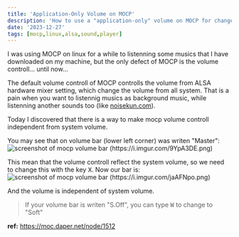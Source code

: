 ```yaml
---
title: 'Application-Only Volume on MOCP'
description: 'How to use a "application-only" volume on MOCP for change volume on mocp without affect system'
date: '2023-12-27'
tags: [mocp,linux,alsa,sound,player]
---
```


I was using MOCP on linux for a while to listenning some musics that I have downloaded on my machine, but the only defect of MOCP is the volume controll... until now...

The default volume controll of MOCP controlls the volume from ALSA hardware mixer setting, which change the volume from all system. That is a pain when you want to listennig musics as background music, while listenning another sounds too (like [noisekun.com](https://noisekun.com)).

Today I discovered that there is a way to make mocp volume controll independent from system volume.

You may see that on volume bar (lower left corner) was writen "Master":
![screenshot of mocp volume bar (https://i.imgur.com/9YpA3DE.png)](https://i.imgur.com/9YpA3GE.png)

This mean that the volume controll reflect the system volume, so we need to change this with the key <kbd>X</kbd>. Now our bar is:
![screenshot of mocp volume bar (https://i.imgur.com/jaAFNpo.png)](https://i.imgur.com/jaAFNpo.png)

And the volume is independent of system volume.

> If your volume bar is writen "S.Off", you can type <kbd>W</kbd> to change to "Soft"

**ref:** https://moc.daper.net/node/1512

